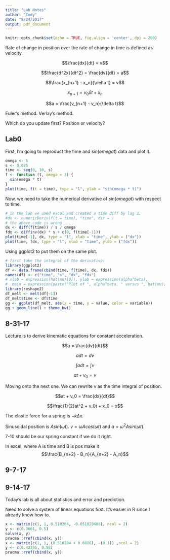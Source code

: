 ```yaml
---
title: "Lab Notes"
author: "Cody"
date: "8/24/2017"
output: pdf_document
---
```


```r
knitr::opts_chunk$set(echo = TRUE, fig.align = 'center', dpi = 200)
```


Rate of change in position over the rate of change in time is defined as velocity.  

$$\frac{dx}{dt} = v$$

$$\frac{d^2x}{dt^2} = \frac{dv}{dt} = a$$

$$\frac{x_{n+1} - x_n}{\delta t} = v$$

$$x_{n+1} = v_0 \delta t + x_n$$  

$$a = \frac{v_{n+1} - v_n}{\delta t}$$  

Euler's method.  Verlay's method.  

Which do you update first?  Position or velocity?


## Lab0  

First, I'm going to reproduct the time and $sin(omega t)$ data and plot it.  

```r
omega <- 5
s <- 0.025
time <- seq(0, 10, s)
f <- function (t, omega = 3) {
  sin(omega * t)
}
plot(time, f(t = time), type = "l", ylab = "sin(omega * t)")
```

Now, we need to take the numerical derivative of $sin(omega t)$ with respect to time.  

```r
# in the lab we used excel and created a time diff by lag 2.  
#dx <- numericDeriv(f(t = time), "time", dir = )
# the above code is wrong
dx <- diff(f(time)) / s / omega
fdx <- diffinv(dx) * s + c(0, f(time[-1]))
plot(time[-1], dx, type = "l", xlab = "time", ylab = ("dx"))
plot(time, fdx, type = "l", xlab = "time", ylab = ("fdx"))
```


Using ggplot2 to put them on the same plot. 

```r
# first take the integral of the derivative:
library(ggplot2)
df <- data.frame(cbind(time, f(time), dx, fdx))
names(df) <- c("time", "x", "dx", "fdx")
# xlab = expression(hat(mu)[0]), ylab = expression(alpha^beta),
#  main = expression(paste("Plot of ", alpha^beta, " versus ", hat(mu)[0])))
library(reshape2)
df_melt <- melt(df[-1])
df_melt$time <- df$time
gg <- ggplot(df_melt, aes(x = time, y = value, color = variable))
gg + geom_line() + theme_bw()
```


## 8-31-17  

Lecture is to derive kinematic equations for constant acceleration.  

$$a = \frac{dv}{dt}$$  

$$adt = dv$$  

$$\int adt = \int v$$

$$at + v_0 = v$$  

Moving onto the next one.  We can rewrite v as the time integral of position.  

$$at + v_0 = \frac{dx}{dt}$$  

$$\frac{1}{2}at^2 + v_0t + x_0 = x$$  

The elastic force for a spring is $-k \Delta x$.  

Sinusoidal position is $Asin(\omega t)$.  $v = \omega Acos(\omega t)$ and $a = \omega^2 A sin(\omega t)$.  

7-10 should be our spring constant if we do it right.  


In excel, where A is time and B is pos make it $$\frac{B_{n+2} - B_n}{A_{n+2} - A_n}$$  

## 9-7-17  


## 9-14-17  

Today's lab is all about statistics and error and prediction.  

Need to solve a system of linear equations first.  It's easier in R since I already know how to.  

```r
x <- matrix(c(1, 1, 0.510204, -0.051020408), ncol = 2)
y <- c(0.3661, 0.5)
solve(x, y)
pracma::rref(cbind(x, y))
x <- matrix(c(1, 1, (0.510204 + 0.0806), -(0.1)) ,ncol = 2)
y <- c(0.42395, 0.98)
pracma::rref(cbind(x, y))
```

